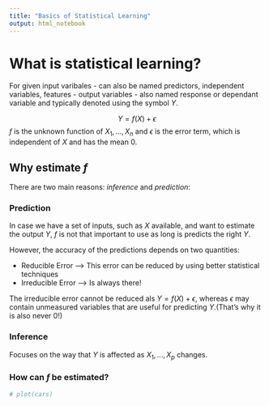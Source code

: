---
title: "Basics of Statistical Learning"
output: html_notebook
---

# What is statistical learning?

For given input varibales - can also be named predictors, independent variables, features - output variables - also named response or dependant variable and typically denoted using the symbol $Y$.

$$Y = f(X) + \epsilon$$
$f$ is the unknown function of $X_1, ..., X_n$ and $\epsilon$ is the error term, which is independent of $X$ and has the mean $0$.

## Why estimate $f$

There are two main reasons: $inference$ and $prediction$:

### Prediction

In case we have a set of inputs, such as $X$ available, and want to estimate the output $Y$, $f$ is not that important to use as long is predicts the right $Y$.

However, the accuracy of the predictions depends on two quantities:

* Reducible Error --> This error can be reduced by using better statistical techniques
* Irreducible Error --> Is always there!

The irreducible error cannot be reduced als $Y = f(X) + \epsilon$, whereas $\epsilon$ may contain unmeasured variables that are useful for predicting $Y$.(That's why it is also never $0$!)


### Inference

Focuses on the way that $Y$ is affected as $X_1,...,X_p$ changes.


### How can $f$ be estimated?



```{r}
# plot(cars)
```
